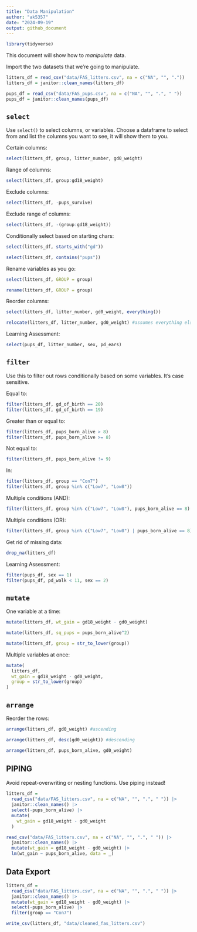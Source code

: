 ```yaml
---
title: "Data Manipulation"
author: "ak5357"
date: "2024-09-19"
output: github_document
---
```


```r
library(tidyverse)
```

This document will show how to *manipulate* data.

Import the two datasets that we're going to manipulate.

```r
litters_df = read_csv("data/FAS_litters.csv", na = c("NA", "", "."))
litters_df = janitor::clean_names(litters_df)

pups_df = read_csv("data/FAS_pups.csv", na = c("NA", "", ".", " "))
pups_df = janitor::clean_names(pups_df)

```

## `select`
Use `select()` to select columns, or variables. Choose a dataframe to select from and list the columns you want to see, it will show them to you.

Certain columns:
```r
select(litters_df, group, litter_number, gd0_weight)
```


Range of columns:
```r
select(litters_df, group:gd18_weight)
```


Exclude columns:
```r
select(litters_df, -pups_survive)
```


Exclude range of columns:
```r
select(litters_df, -(group:gd18_weight))
```


Conditionally select based on starting chars:
```r
select(litters_df, starts_with("gd"))

select(litters_df, contains("pups"))
```


Rename variables as you go:
```r
select(litters_df, GROUP = group)

rename(litters_df, GROUP = group)
```


Reorder columns:
```r
select(litters_df, litter_number, gd0_weight, everything())

relocate(litters_df, litter_number, gd0_weight) #assumes everything else comes after this
```


Learning Assessment:
```r
select(pups_df, litter_number, sex, pd_ears)
```



## `filter`
Use this to filter out rows conditionally based on some variables. It's case sensitive.

Equal to:
```r
filter(litters_df, gd_of_birth == 20)
filter(litters_df, gd_of_birth == 19)
```


Greater than or equal to:
```r
filter(litters_df, pups_born_alive > 8)
filter(litters_df, pups_born_alive >= 8)
```


Not equal to:
```r
filter(litters_df, pups_born_alive != 9)
```


In:
```r
filter(litters_df, group == "Con7")
filter(litters_df, group %in% c("Low7", "Low8"))
```


Multiple conditions (AND):
```r
filter(litters_df, group %in% c("Low7", "Low8"), pups_born_alive == 8)
```


Multiple conditions (OR):
```r
filter(litters_df, group %in% c("Low7", "Low8") | pups_born_alive == 8)
```


Get rid of missing data:
```r
drop_na(litters_df)
```

Learning Assessment:
```r
filter(pups_df, sex == 1)
filter(pups_df, pd_walk < 11, sex == 2)
```



## `mutate`

One variable at a time:
```r
mutate(litters_df, wt_gain = gd18_weight - gd0_weight)

mutate(litters_df, sq_pups = pups_born_alive^2)

mutate(litters_df, group = str_to_lower(group))
```


Multiple variables at once:
```r
mutate(
  litters_df,
  wt_gain = gd18_weight - gd0_weight,
  group = str_to_lower(group)
)
```



## `arrange`

Reorder the rows:

```r
arrange(litters_df, gd0_weight) #ascending

arrange(litters_df, desc(gd0_weight)) #descending

arrange(litters_df, pups_born_alive, gd0_weight)
```


## PIPING

Avoid repeat-overwriting or nesting functions. Use piping instead!

```r
litters_df = 
  read_csv("data/FAS_litters.csv", na = c("NA", "", ".", " ")) |> 
  janitor::clean_names() |> 
  select(-pups_born_alive) |>
  mutate(
    wt_gain = gd18_weight - gd0_weight
  )
```


```r
read_csv("data/FAS_litters.csv", na = c("NA", "", ".", " ")) |> 
  janitor::clean_names() |> 
  mutate(wt_gain = gd18_weight - gd0_weight) |> 
  lm(wt_gain ~ pups_born_alive, data = _)

```



## Data Export
```r
litters_df = 
  read_csv("data/FAS_litters.csv", na = c("NA", "", ".", " ")) |> 
  janitor::clean_names() |> 
  mutate(wt_gain = gd18_weight - gd0_weight) |> 
  select(-pups_born_alive) |> 
  filter(group == "Con7")

write_csv(litters_df, "data/cleaned_fas_litters.csv")
```
















